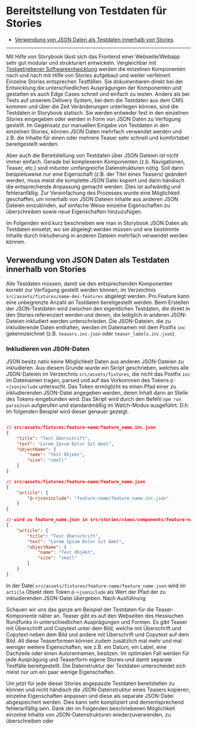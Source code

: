 
<Meta title="Grundlegendes/Testdatenbereitstellung" />

# Bereitstellung von Testdaten für Stories

-   [Verwendung von JSON Daten als Testdaten innerhalb von Stories](#verwendung-von-json-daten-als-testdaten-innerhalb-von-stories)

---

Mit Hilfe von Storybook lässt sich das Frontend einer Webseite/Webapp sehr gut modular und strukturiert entwickeln. Vergleichbar mit [Testgetriebener Softwareentwicklung](https://de.wikipedia.org/wiki/Testgetriebene_Entwicklung)
werden die einzelnen Komponenten nach und nach mit Hilfe von Stories aufgebaut und weiter verfeinert.
Einzelne Stories entsprechen Testfällen. Sie dokumentieren direkt bei der Entwicklung die unterschiedlichen Ausprägungen der Komponenten
und gestatten es auch Edge Cases schnell und einfach zu testen. Anders als bei Tests auf unserem Delivery System, bei dem die Testdaten
aus dem CMS kommen und über die Zeit Veränderungen unterliegen können, sind die Testdaten in Storybook statisch. Sie werden entweder fest
in den einzelnen Stories eingegeben oder werden in Form von JSON Daten zu Verfügung gestellt.
Im Gegensatz zur manuellen Eingabe von Testdaten in den einzelnen Stories, können JSON Daten mehrfach verwendet werden und z.B.
die Inhalte für einen oder mehrere Teaser sehr schnell und komfortabel bereitgestellt werden.

Aber auch die Bereitstellung von Testdaten über JSON Dateien ist nicht immer einfach. Gerade bei komplexeren Komponenten
(z.b. Navigationen, Teaser, etc.) sind mitunter umfangreiche Datenstrukturen nötig.
Soll dann beispielsweise nur eine Eigenschaft (z.B. der Titel eines Teasers) geändert werden, muss meist die komplette JSON Datei kopiert
und darin händisch die entsprechende Anpassung gemacht werden. Dies ist aufwändig und fehleranfällig. Zur Vereinfachung des Prozesses
wurde eine Möglichkeit geschaffen, um innerhalb von JSON Dateien Inhalte aus anderen JSON Dateien einzubinden, auf einfache Weise
einzelne Eigenschaften zu überschreiben sowie neue Eigenschaften hinzuzufügen.

Im Folgenden wird kurz beschrieben wie man in Storybook JSON Daten als Testdaten einsetzt, wo sie abgelegt werden müssen und wie
bestimmte Inhalte durch Inkludierung in anderen Dateien mehrfach verwendet werden können.

## Verwendung von JSON Daten als Testdaten innerhalb von Stories

Alle Testdaten müssen, damit sie den entsprechenden Komponenten korrekt zur Verfügung gestellt werden können, im Verzeichnis
`src/assets/fixtures/name-des-features` abgelegt werden. Pro Feature kann eine unbegrenzte Anzahl an Testdaten bereitgestellt werden.
Beim Erstellen der JSON-Testdaten wird zwischen den eigentlichen Testdaten, die direkt in den Stories referenziert werden und denen, die
lediglich in anderen JSON-Dateien inkludiert werden unterschrieden. Die JSON-Dateien, die zu inkludierende Daten enthalten, werden im
Dateinamen mit dem Postfix `inc` gekennzeichnet (z.B. `teasers.inc.json` oder `teaser_labels.inc.json`).

### Inkludieren von JSON-Daten

JSON besitz nativ keine Möglichkeit Daten aus anderen JSON-Dateien zu inkludieren. Aus diesem Grunde wurde ein Skript geschrieben, welches
alle JSON-Dateien im Verzeichnis `src/assets/fixtures`, die nicht das Postfix `inc` im Dateinamen tragen, parsed und auf das Vorkommen
des Tokens `@->jsoninclude` untersucht. Das Token ermöglicht es einen Pfad einer zu inkludierenden JSON-Datei angegeben werden, deren Inhalt dann an Stelle des
Tokens eingebunden wird. Das Skript wird durch den Befehl `npm run parseJson` aufgerufen und standardmäßig im Watch-Modus ausgeführt. D.h.
Im folgenden Beispiel wird dieser genauer gezeigt.

```json

// src/assets/fixtures/feature-name/feature_name.inc.json
{
    "title": "Test Überschrift",
    "text": "Lorem Ipsum Dolor Sit Amet",
    "objectName": {
        "name": "Test Objekt",
        "size": "small"
    }
}

// src/assets/fixtures/feature-name/feature_name.json
{
    "article": {
        "@->jsoninclude": "feature-name/feature_name.inc.json"
    }
}

// wird zu feature_name.json in src/stories/views/components/feature-name/fixtures
{
    "article": {
        "title": "Test Überschrift",
        "text": "Lorem Ipsum Dolor Sit Amet",
        "objectName": {
            "name": "Test Objekt",
            "size": "small"
        }
    }
}
```

In der Datei `src/assets/fixtures/feature-name/feature_name.json` wird im `article` Objekt dem Token
`@->jsoniclude` als Wert der Pfad der zu inkludierenden JSON-Datei übergeben. Nach Ausführung

Schauen wir uns das ganze am Beispiel der Testdaten für die Teaser-Komponente näher an. Teaser gibt es auf den Webseiten
des Hessischen Rundfunks in unterschiedlichen Ausprägungen und Formen. Es gibt Teaser mit Überschrift und Copytext unter dem Bild,
welche mit Überschrift und Copytext neben dem Bild und andere mit Überschrift und Copytext auf dem Bild. All diese Teaserformen können
zudem zusätzlich mal mehr und mal weniger weitere Eigenschaften, wie z.B. ein Datum, ein Label, eine Dachzeile oder einen Autorennamen,
besitzen. Im optimalen Fall werden für jede Ausprägung und Teaserform eigene Stories und damit separate Testfälle bereitgestellt.
Die Datenstruktur der Testdaten unterscheidet sich meist nur um ein paar wenige Eigenschaften.

Um jetzt für jede dieser Stories angepasste Testdaten bereitstellen zu können und nicht händisch die JSON-Datenstruktur eines Teasers
kopieren, einzelne Eigenschaften anpassen und diese als separate JSON-Datei abgespeichert werden. Dies kann sehr kompliziert und
dementsprechend fehleranfällig sein. Dank der im Folgenden beschriebenen Möglichkeit einzelne Inhalte von JSON-Datenstrukturen
wiederzuverwenden, zu überschreiben oder
